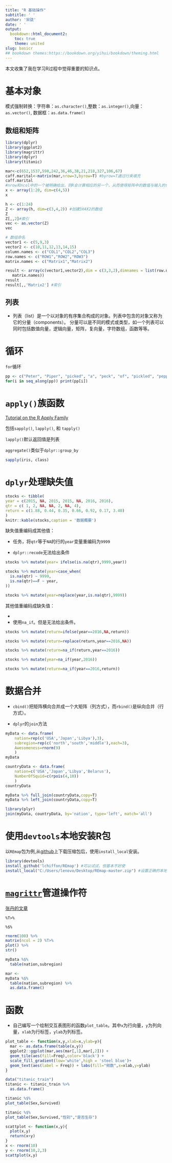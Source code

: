 ```yaml
---
title: "R 基础操作" 
subtitle: ' '
author: '宋骁'
date: ' '
output:
  bookdown::html_document2:
    toc: true
    theme: united
slug: basicr
## bookdown themes:https://bookdown.org/yihui/bookdown/theming.html
---
```


本文收集了我在学习R过程中觉得重要的知识点。

# 基本对象

模式强制转换：字符串：`as.character()`,整数：`as.integer()`,向量：`as.vector()`, 数据框：`as.data.frame()`

## 数组和矩阵

```r
library(dplyr)
library(ggplot2)
library(magrittr)
library(dplyr)
library(titanic)

mar<-c(652,1537,598,242,36,46,38,21,218,327,106,67)
caff.marital<-matrix(mar,nrow=3,byrow=T) #byrow=T通过行来填充
caff.marital
#nrow和ncol中的一个被明确给出，则R会计算相应的另一个，从而使得矩阵中的数值与输入的值数目相匹配
x <- array(1:20, dim=c(4,5))  
x

h <- c(1:24)
Z <- array(h, dim=c(3,4,2)) #创建3X4X2的数组
Z
Z[,,2]#索引
vec <- as.vector(Z)
vec

# 数组命名
vector1 <- c(5,9,3)
vector2 <- c(10,11,12,13,14,15)
column.names <- c("COL1","COL2","COL3")
row.names <- c("ROW1","ROW2","ROW3")
matrix.names <- c("Matrix1","Matrix2")

result <- array(c(vector1,vector2),dim = c(3,3,2),dimnames = list(row.names,column.names,
   matrix.names))
result
result[,,'Matrix2'] #索引
```

## 列表

+ 列表（list）是一个以对象的有序集合构成的对象。列表中包含的对象又称为它的分量（components）。
分量可以是不同的模式或类型，如一个列表可以同时包括数值向量，逻辑向量，矩阵，复向量，字符数组，函数等等。

# 循环
`for`循环
```r
pp <- c("Peter", "Piper", "picked", "a", "peck", "of", "pickled", "peppers")
for(i in seq_along(pp)) print(pp[i])
```


# `apply()`族函数

[Tutorial on the R Apply Family](https://www.datacamp.com/community/tutorials/r-tutorial-apply-family?utm_source=adwords_ppc&utm_campaignid=1565261270&utm_adgroupid=67750485268&utm_device=c&utm_keyword=&utm_matchtype=b&utm_network=g&utm_adpostion=1t1&utm_creative=332661264365&utm_targetid=aud-392016246653:dsa-473406586995&utm_loc_interest_ms=&utm_loc_physical_ms=9032008&gclid=CjwKCAjw6vvoBRBtEiwAZq-T1VINBuWR5b5Pe3QeGmfaBBSQ_57nvMN6p7H1AVs3iBpQXgEx480XuxoC_0UQAvD_BwE)

包括`sapply()`, `lapply()`, 和 `tapply()`

`lapply()`默认返回值是列表

`aggregate()`类似于`dplyr::group_by`

```r
sapply(iris, class)
```





# `dplyr`处理缺失值


```r
stocks <- tibble(
year = c(2015, NA, 2015, 2015, NA, 2016, 2016),
qtr = c( 1, 2, NA, NA, 2, NA, 4),
return = c(1.88, 0.44, 0.35, 0.66, 0.92, 0.17, 3.40)
)
knitr::kable(stocks,caption = '数据概要')
```

缺失值重编码成其他值：

+ 任务，将`qtr`等于`NA`的行的`year`变量重编码为`9999`

+ `dplyr::recode`无法给出条件

```r
stocks %>% mutate(year= ifelse(is.na(qtr),9999,year))

stocks %>% mutate(year=case_when(
  is.na(qtr) ~ 9999,
  is.na(qtr)==F ~ year,
))

stocks %>% mutate(year=replace(year,is.na(qtr),9999))
```

其他值重编码成缺失值：

+ 

+ 使用`na_if`。但是无法给出条件。

```r
stocks %>% mutate(return=ifelse(year==2016,NA,return))

stocks %>% mutate(return=replace(return,year==2016,NA))

stocks %>% mutate(return=na_if(return,year==2016))

stocks %>% mutate(year=na_if(year,2016))

stocks %>% mutate(return=na_if(year==2016,return))

```

# 数据合并

+ `cbind()`把矩阵横向合并成一个大矩阵（列方式），而`rbind()`是纵向合并（行方式）。

+ `dplyr`的`join`方法

```r

myData <- data.frame(
    nation=rep(c('USA','Japan','Libya'),3),
    subregion=rep(c('north','south','middle'),each=3),
    Awesomeness=rnorm(9)
    )
myData

countryData <- data.frame(
    nation=c('USA','Japan','Libya','Belarus'),
    NumberOfSquid=c(rpois(4,10))
    )
countryData

myData %>% full_join(countryData,copy=T)
myData %>% left_join(countryData,copy=T)

library(plyr)
join(myData, countryData, by='nation', type='left', match='all')

```

# 使用`devtools`本地安装R包

以`REmap`包为例,从[github](https://github.com/)上下载压缩包后，使用`install_local`安装。

```r
library(devtools)
install_github('lchiffon/REmap') #可以试试，但基本不好使
install_local("C:/Users/lenovo/Desktop/REmap-master.zip") #设置正确的本地路径
```

# [`magrittr`](https://magrittr.tidyverse.org/)管道操作符

[张丹的文章](https://mp.weixin.qq.com/s/wD2tK04qGJ8Qvb-sD0Nhcg)

`%T>%`

`%$%`

```r
rnorm(100) %>%
matrix(ncol = 2) %T>%
plot() %>%
str()

myData %$%
  table(nation,subregion)

mar <- 
myData %$%
  table(nation,subregion) %>% 
  as.data.frame()

```

# 函数

+ 自己编写一个绘制交互表图形的函数`plot_table`。其中`x`为行向量，`y`为列向量，`xlab`为行标签，`ylab`为列标签。

```r
plot_table <- function(x,y,xlab=x,ylab=y){
  mar <- as.data.frame(table(x,y))
  ggplot2::ggplot(mar,aes(mar[,1],mar[,2])) +
  geom_tile(aes(fill=Freq),color='black') +
  scale_fill_gradient(low='white',high = 'steel blue')+
  geom_text(aes(label = Freq)) + labs(fill="频数",x=xlab,y=ylab)
}

data("titanic_train")
titanic <- titanic_train %>% 
  as.data.frame()

titanic %$%
plot_table(Sex,Survived)

titanic %$%
plot_table(Sex,Survived,"性别","是否生存")


```


```r
scattplot <- function(x,y){
  plot(x,y)
  return(x+y)
}
x <- rnorm(10)
y <- rnorm(10,2,3)
scattplot(x,y)
```

